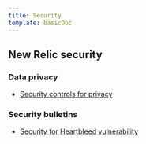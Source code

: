 ```yaml
---
title: Security
template: basicDoc
---
```


## New Relic security

### Data privacy

* [Security controls for privacy](/docs/security/new-relic-security/data-privacy/security-controls-privacy)

### Security bulletins

* [Security for Heartbleed vulnerability](/docs/security/new-relic-security/security-bulletins/security-heartbleed-vulnerability)

